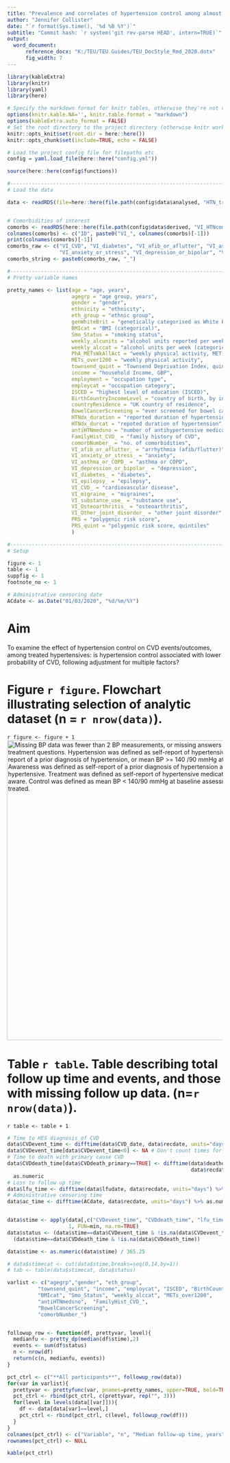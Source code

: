 ```yaml
---
title: "Prevalence and correlates of hypertension control among almost 100,000 middle-aged adults receiving treatment for hypertension in the UK: Tables and Figures"
author: "Jennifer Collister"
date: "`r format(Sys.time(), '%d %B %Y')`"
subtitle: "Commit hash: `r system('git rev-parse HEAD', intern=TRUE)`"
output: 
  word_document:
      reference_docx: "K:/TEU/TEU Guides/TEU_DocStyle_Rmd_2020.dotx"
      fig_width: 7
---
```


```r

library(kableExtra)
library(knitr)
library(yaml)
library(here)

# Specify the markdown format for knitr tables, otherwise they're not compatible with kableExtra
options(knitr.kable.NA='', knitr.table.format = "markdown")
options(kableExtra.auto_format = FALSE)
# Set the root directory to the project directory (otherwise knitr works in the directory of the Rmd file by default)
knitr::opts_knit$set(root.dir = here::here())
knitr::opts_chunk$set(include=TRUE, echo = FALSE)

# Load the project config file for filepaths etc
config = yaml.load_file(here::here("config.yml"))

source(here::here(config$functions))

#-------------------------------------------------------------------------------------------------------------------
# Load the data 

data <- readRDS(file=here::here(file.path(config$data$analysed, "HTN_trtCVD.rds")))


# Comorbidities of interest
comorbs <- readRDS(here::here(file.path(config$data$derived, "VI_HTNcomorb.rds")))
colnames(comorbs) <- c("ID", paste0("VI_", colnames(comorbs)[-1]))
print(colnames(comorbs)[-1])
comorbs_raw <- c("VI_CVD", "VI_diabetes", "VI_afib_or_aflutter", "VI_asthma_or_COPD", "VI_migraine", "VI_epilepsy",
                 "VI_anxiety_or_stress", "VI_depression_or_bipolar", "VI_Osteoarthritis", "VI_Other_joint_disorder")
comorbs_string <- paste0(comorbs_raw, "_")

#-------------------------------------------------------------------------------------------------------------------
# Pretty variable names

pretty_names <- list(age = "age, years",
                     agegrp = "age group, years",
                     gender = "gender",
                     ethnicity = "ethnicity",
                     eth_group = "ethnic group",
                     genWhiteBrit = "genetically categorised as White British",
                     BMIcat = "BMI (categorical)",
                     Smo_Status = "smoking status",
                     weekly_alcunits = "alcohol units reported per week",
                     weekly_alccat = "alcohol units per week (categorical)",
                     PhA_METsWkAllAct = "weekly physical activity, MET minutes",
                     METs_over1200 = "weekly physical activity",
                     townsend_quint = "Townsend Deprivation Index, quintiles",
                     income = "household Income, GBP",
                     employment = "occupation type",
                     employcat = "occupation category",
                     ISCED = "highest level of education (ISCED)",
                     BirthCountryIncomeLevel = "country of birth, by income level",
                     countryResidence = "UK country of residence",
                     BowelCancerScreening = "ever screened for bowel cancer",
                     HTNdx_duration = "reported duration of hypertension, years",
                     HTNdx_durcat = "repoted duration of hypertension",
                     antiHTNmedsno = "number of antihypertensive medications",
                     FamilyHist_CVD_ = "family history of CVD",
                     comorbNumber_ = "no. of comorbidities",
                     VI_afib_or_aflutter_ = "arrhythmia (afib/flutter)",
                     VI_anxiety_or_stress_ = "anxiety",
                     VI_asthma_or_COPD_ = "asthma or COPD",
                     VI_depression_or_bipolar_ = "depression",
                     VI_diabetes_ = "diabetes",
                     VI_epilepsy_ = "epilepsy",
                     VI_CVD_ = "cardiovascular disease",
                     VI_migraine_ = "migraines",
                     VI_substance_use_ = "substance use",
                     VI_Osteoarthritis_ = "osteoarthritis",
                     VI_Other_joint_disorder_ = "other joint disorder",
                     PRS = "polygenic risk score",
                     PRS_quint = "polygenic risk score, quintiles"
                     )

#-------------------------------------------------------------------------------------------------------------------
# Setup

figure <- 1
table <- 1
suppfig <- 1
footnote_no <- 1

# Administrative censoring date
ACdate <- as.Date("01/03/2020", "%d/%m/%Y")

```

# Aim

To examine the effect of hypertension control on CVD events/outcomes, among treated hypertensives: is hypertension control associated with lower probability of CVD, following adjustment for multiple factors?

# Figure `r figure`. Flowchart illustrating selection of analytic dataset (n = `r nrow(data)`).
`r figure <- figure + 1`
![Missing BP data was fewer than 2 BP measurements, or missing answers to the prior diagnosis and treatment questions. Hypertension was defined as self-report of hypertensive medication use, or self-report of a prior diagnosis of hypertension, or mean BP >= 140 /90 mmHg at baseline assessment. Awareness was defined as self-report of a prior diagnosis of hypertension among those who were hypertensive. Treatment was defined as self-report of hypertensive medication among those who were aware. Control was defined as mean BP < 140/90 mmHg at baseline assessment, among those who were treated.](Figures/ExclFlowchartTree.png){height=700px}

# Table `r table`. Table describing total follow up time and events, and those with missing follow up data. (n=`r nrow(data)`).
`r table <- table + 1`

```r

# Time to HES diagnosis of CVD
data$CVDevent_time <- difftime(data$CVD_date, data$recdate, units="days") %>% as.numeric
data$CVDevent_time[data$CVDevent_time<0] <- NA # Don't count times for prevalent events
# Time to death with primary cause CVD
data$CVDdeath_time[data$CVDdeath_primary==TRUE] <- difftime(data$deathdate[data$CVDdeath_primary==TRUE], 
                                                            data$recdate[data$CVDdeath_primary==TRUE], units="days") %>%
  as.numeric
# Loss to follow up time
data$lfu_time <- difftime(data$lfudate, data$recdate, units="days") %>% as.numeric
# Administrative censoring time
data$ac_time <- difftime(ACdate, data$recdate, units="days") %>% as.numeric


data$stime <- apply(data[,c("CVDevent_time", "CVDdeath_time", "lfu_time", "ac_time")],
                    1, FUN=min, na.rm=TRUE)
data$status <- (data$stime==data$CVDevent_time & !is.na(data$CVDevent_time))  | 
  (data$stime==data$CVDdeath_time & !is.na(data$CVDdeath_time))

data$stime <- as.numeric(data$stime) / 365.25

```

```r
# data$stimecat <- cut(data$stime,breaks=seq(0,14,by=1))
# tab <- table(data$stimecat, data$status)

varlist <- c("agegrp","gender", "eth_group",
          "townsend_quint", "income", "employcat", "ISCED", "BirthCountryIncomeLevel", "countryResidence",
          "BMIcat", "Smo_Status", "weekly_alccat", "METs_over1200",
          "antiHTNmedsno",  "FamilyHist_CVD_",
          "BowelCancerScreening",
          "comorbNumber_")


followup_row <- function(df, prettyvar, level){
  medianfu <- pretty_dp(median(df$stime),2)
  events <- sum(df$status)
  n <- nrow(df)
  return(c(n, medianfu, events))
}

pct_ctrl <- c("**All participants**", followup_row(data))
for(var in varlist){
  prettyvar <- prettyfunc(var, pnames=pretty_names, upper=TRUE, bold=TRUE)
  pct_ctrl <- rbind(pct_ctrl, c(prettyvar, rep("", 3)))
  for(level in levels(data[[var]])){
    df <- data[data[var]==level,]
    pct_ctrl <- rbind(pct_ctrl, c(level, followup_row(df)))
  }
}
colnames(pct_ctrl) <- c("Variable", "n", "Median follow-up time, years", "Number of CVD events")
rownames(pct_ctrl) <- NULL

kable(pct_ctrl)

```


